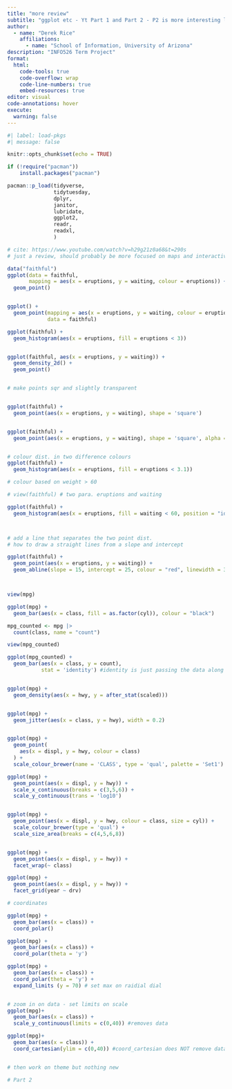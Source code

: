 ```yaml
---
title: "more review"
subtitle: "ggplot etc - Yt Part 1 and Part 2 - P2 is more interesting line #197. "
author:
  - name: "Derek Rice"
    affiliations:
      - name: "School of Information, University of Arizona"
description: "INFO526 Term Project"
format:
  html:
    code-tools: true
    code-overflow: wrap
    code-line-numbers: true
    embed-resources: true
editor: visual
code-annotations: hover
execute:
  warning: false
---
```


```r
#| label: load-pkgs
#| message: false

knitr::opts_chunk$set(echo = TRUE)

if (!require("pacman"))
    install.packages("pacman")

pacman::p_load(tidyverse, 
               tidytuesday, 
               dplyr, 
               janitor, 
               lubridate,
               ggplot2,
               readr,
               readxl,
               )

```



```r
# cite: https://www.youtube.com/watch?v=h29g21z0a68&t=290s 
# just a review, should probably be more focused on maps and interactive maps, a quick review  

data("faithful")
ggplot(data = faithful,
       mapping = aes(x = eruptions, y = waiting, colour = eruptions)) +
  geom_point()


ggplot() +
  geom_point(mapping = aes(x = eruptions, y = waiting, colour = eruptions < 3),
             data = faithful)

ggplot(faithful) +
  geom_histogram(aes(x = eruptions, fill = eruptions < 3))


ggplot(faithful, aes(x = eruptions, y = waiting)) +
  geom_density_2d() +
  geom_point()


# make points sqr and slightly transparent 


ggplot(faithful) +
  geom_point(aes(x = eruptions, y = waiting), shape = 'square')


ggplot(faithful) +
  geom_point(aes(x = eruptions, y = waiting), shape = 'square', alpha = 0.5)


# colour dist. in two difference colours 
ggplot(faithful) +
  geom_histogram(aes(x = eruptions, fill = eruptions < 3.1))

# colour based on weight > 60

# view(faithful) # two para. eruptions and waiting 

ggplot(faithful) +
  geom_histogram(aes(x = eruptions, fill = waiting < 60, position = "identity", alpha = 0.5))



# add a line that separates the two point dist.
# how to draw a straight lines from a slope and intercept 

ggplot(faithful) +
  geom_point(aes(x = eruptions, y = waiting)) +
  geom_abline(slope = 15, intercept = 25, colour = "red", linewidth = 3)




```



```r
view(mpg)
```

```r
ggplot(mpg) +
  geom_bar(aes(x = class, fill = as.factor(cyl)), colour = "black")

mpg_counted <- mpg |>
  count(class, name = "count")

view(mpg_counted)

ggplot(mpg_counted) +
  geom_bar(aes(x = class, y = count),
           stat = 'identity') #identity is just passing the data along 


ggplot(mpg) +
  geom_density(aes(x = hwy, y = after_stat(scaled)))


ggplot(mpg) +
  geom_jitter(aes(x = class, y = hwy), width = 0.2)


ggplot(mpg) +
  geom_point(
    aes(x = displ, y = hwy, colour = class)
  ) +
  scale_colour_brewer(name = 'CLASS', type = 'qual', palette = 'Set1')

ggplot(mpg) +
  geom_point(aes(x = displ, y = hwy)) +
  scale_x_continuous(breaks = c(3,5,6)) +
  scale_y_continuous(trans = 'log10')


ggplot(mpg) +
  geom_point(aes(x = displ, y = hwy, colour = class, size = cyl)) +
  scale_colour_brewer(type = 'qual') +
  scale_size_area(breaks = c(4,5,6,8))



```


```r
ggplot(mpg) +
  geom_point(aes(x = displ, y = hwy)) + 
  facet_wrap(~ class)

ggplot(mpg) +
  geom_point(aes(x = displ, y = hwy)) + 
  facet_grid(year ~ drv)

```

```r
# coordinates 

ggplot(mpg) +
  geom_bar(aes(x = class)) +
  coord_polar()

ggplot(mpg) +
  geom_bar(aes(x = class)) +
  coord_polar(theta = 'y')

ggplot(mpg) +
  geom_bar(aes(x = class)) +
  coord_polar(theta = 'y') +
  expand_limits (y = 70) # set max on raidial dial 


# zoom in on data - set limits on scale 
ggplot(mpg)+ 
  geom_bar(aes(x = class)) +
  scale_y_continuous(limits = c(0,40)) #removes data 

ggplot(mpg)+ 
  geom_bar(aes(x = class)) +
  coord_cartesian(ylim = c(0,40)) #coord_cartesian does NOT remove data 


# then work on theme but nothing new 


```

```r
# Part 2












```